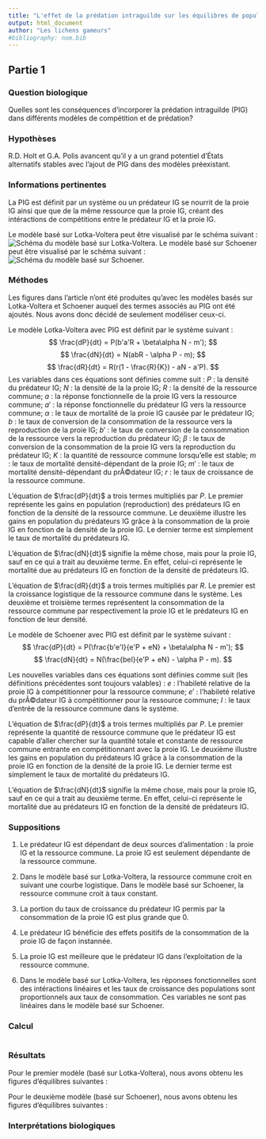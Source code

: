 ```yaml
---
title: "L'effet de la prédation intraguilde sur les équilibres de populations dans une communauté"
output: html_document
author: "Les lichens gameurs"
#bibliography: nom.bib
---
```


## Partie 1

### Question biologique
Quelles sont les conséquences d'incorporer la prédation intraguilde (PIG) dans différents modèles de compétition et de prédation?


### Hypothèses
R.D. Holt et G.A. Polis avancent qu'il y a un grand potentiel d'États alternatifs stables avec l'ajout de PIG dans des modèles préexistant.


### Informations pertinentes
La PIG est définit par un système ou un prédateur IG se nourrit de la proie IG ainsi que que de la même ressource que la proie IG, créant des intéractions de compétitions entre le prédateur IG et la proie IG. 

Le modèle basé sur Lotka-Voltera peut être visualisé par le schéma suivant :
![Schéma du modèle basé sur Lotka-Voltera.](Schema_LV5.png)
Le modèle basé sur Schoener peut être visualisé par le schéma suivant :
![Schéma du modèle basé sur Schoener.](Schema_S8.png)


### Méthodes
Les figures dans l'article n'ont été produites qu'avec les modèles basés sur Lotka-Voltera et Schoener auquel des termes associés au PIG ont été ajoutés. Nous avons donc décidé de seulement modéliser ceux-ci.

Le modèle Lotka-Voltera avec PIG est définit par le système suivant :
$$
\frac{dP}{dt} = P(b'a'R + \beta\alpha N - m');
$$ 
$$
\frac{dN}{dt} = N(abR - \alpha P - m);
$$ 
$$
\frac{dR}{dt} = R(r(1 - \frac{R}{K}) - aN - a'P).
$$ 
Les variables dans ces équations sont définies comme suit :
$P$ : la densité du prédateur IG;
$N$ : la densité de la la proie IG;
$R$ : la densité de la ressource commune;
$a$ : la réponse fonctionnelle de la proie IG vers la ressource commune;
$a'$ : la réponse fonctionnelle du prédateur IG vers la ressource commune;
$\alpha$ : le taux de mortalité de la proie IG causée par le prédateur IG;
$b$ : le taux de conversion de la consommation de la ressource vers la reproduction de la proie IG;
$b'$ : le taux de conversion de la consommation de la ressource vers la reproduction du prédateur IG;
$\beta$ : le taux de conversion de la consommation de la proie IG vers la reproduction du prédateur IG;
$K$ : la quantité de ressource commune lorsqu'elle est stable;
$m$ : le taux de mortalité densité-dépendant de la proie IG;
$m'$ : le taux de mortalité densité-dépendant du prÃ©dateur IG;
$r$ : le taux de croissance de la ressource commune.

L'équation de $\frac{dP}{dt}$ a trois termes multipliés par $P$. Le premier représente les gains en population (reproduction) des prédateurs IG en fonction de la densité de la ressource commune. Le deuxième illustre les gains en population du prédateurs IG grâce à la consommation de la proie IG en fonction de la densité de la proie IG. Le dernier terme est simplement le taux de mortalité du prédateurs IG.

L'équation de $\frac{dN}{dt}$ signifie la même chose, mais pour la proie IG, sauf en ce qui a trait au deuxième terme. En effet, celui-ci représente le mortalité due au prédateurs IG en fonction de la densité de prédateurs IG.

L'équation de $\frac{dR}{dt}$ a trois termes multipliés par $R$. Le premier est la croissance logistique de la ressource commune dans le système. Les deuxième et troisième termes représentent la consommation de la ressource commune par respectivement la proie IG et le prédateurs IG en fonction de leur densité.


Le modèle de Schoener avec PIG est définit par le système suivant :
$$
\frac{dP}{dt} = P(\frac{b'e'I}{e'P + eN} + \beta\alpha N - m');
$$ 
$$
\frac{dN}{dt} = N(\frac{beI}{e'P + eN} - \alpha P - m).
$$ 

Les nouvelles variables dans ces équations sont définies comme suit (les définitions précédentes sont toujours valables) :
$e$ : l'habileté relative de la proie IG à compétitionner pour la ressource commune;
$e'$ : l'habileté relative du prÃ©dateur IG à compétitionner pour la ressource commune;
$I$ : le taux d'entrée de la ressource commune dans le système.

L'équation de $\frac{dP}{dt}$ a trois termes multipliés par $P$. Le premier représente la quantité de ressource commune que le prédateur IG est capable d'aller chercher sur la quantité totale et constante de ressource commune entrante en compétitionnant avec la proie IG. Le deuxième illustre les gains en population du prédateurs IG grâce à la consommation de la proie IG en fonction de la densité de la proie IG. Le dernier terme est simplement le taux de mortalité du prédateurs IG.

L'équation de $\frac{dN}{dt}$ signifie la même chose, mais pour la proie IG, sauf en ce qui a trait au deuxième terme. En effet, celui-ci représente le mortalité due au prédateurs IG en fonction de la densité de prédateurs IG.


### Suppositions
1. Le prédateur IG est dépendant de deux sources d'alimentation : la proie IG et la ressource commune. La proie IG est seulement dépendante de la ressource commune.

1. Dans le modèle basé sur Lotka-Voltera, la ressource commune croit en suivant une courbe logistique. Dans le modèle basé sur Schoener, la ressource commune croit à taux constant.

1. La portion du taux de croissance du prédateur IG permis par la consommation de la proie IG est plus grande que 0. 

1. Le prédateur IG bénéficie des effets positifs de la consommation de la proie IG de façon instannée. 

1. La proie IG est meilleure que le prédateur IG dans l'exploitation de la ressource commune.

1. Dans le modèle basé sur Lotka-Voltera, les réponses fonctionnelles sont des intéractions linéaires et les taux de croissance des populations sont proportionnels aux taux de consommation. Ces variables ne sont pas linéaires dans le modèle basé sur Schoener.


### Calcul
```r


```

### Résultats
Pour le premier modèle (basé sur Lotka-Voltera), nous avons obtenu les figures d'équilibres suivantes : 


Pour le deuxième modèle (basé sur Schoener), nous avons obtenu les figures d'équilibres suivantes : 


### Interprétations biologiques

